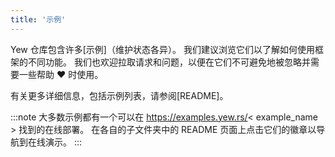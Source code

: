 ```yaml
---
title: '示例'
---
```


Yew 仓库包含许多[示例]（维护状态各异）。
我们建议浏览它们以了解如何使用框架的不同功能。
我们也欢迎拉取请求和问题，以便在它们不可避免地被忽略并需要一些帮助 ♥️ 时使用。

有关更多详细信息，包括示例列表，请参阅[README]。

:::note
大多数示例都有一个可以在 https://examples.yew.rs/< example_name > 找到的在线部署。
在各自的子文件夹中的 README 页面上点击它们的徽章以导航到在线演示。
:::

[示例列表]: https://github.com/yewstack/yew/tree/master/examples
[示例文档 README]: https://github.com/yewstack/yew/tree/master/examples#yew-examples
